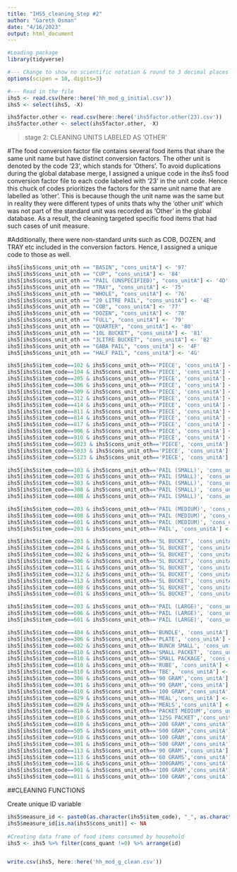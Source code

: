 ---
title: "IHS5_cleaning_Step #2"
author: "Gareth Osman"
date: "4/16/2023"
output: html_document
---

```{r}

#Loading package
library(tidyverse)

#--- Change to show no scientific notation & round to 3 decimal places
options(scipen = 10, digits=3) 

#--- Read in the file
ihs5 <- read.csv(here::here('hh_mod_g_initial.csv'))
ihs5 <- select(ihs5, -X)

ihs5factor.other <- read.csv(here::here('ihs5factor.other(23).csv'))
ihs5factor.other <- select(ihs5factor.other, -X)
```
> stage 2: CLEANING UNITS LABELED AS 'OTHER'

#The food conversion factor file contains several food items that share the same unit name but have distinct conversion factors. The other unit is denoted by the code '23', which stands for 'Others'. To avoid duplications during the global database merge, I assigned a unique code in the ihs5 food conversion factor file to each code labeled with '23' in the unit code. Hence this chuck of codes prioritizes the factors for the same unit name that are labelled as 'other'. This is because though the unit name was the same but in reality they were different types of units thats why the 'other unit' which was not part of the standard unit was recorded as 'Other' in the global database. As a result, the cleaning targeted specific food items that had such cases of unit measure.

#Additionally, there were non-standard units such as COB, DOZEN, and TRAY etc included in the conversion factors. Hence, I assigned a unique code to those as well. 


```{r}

ihs5[ihs5$cons_unit_oth == "BASIN", "cons_unitA"] <- '97'
ihs5[ihs5$cons_unit_oth == "CUP", "cons_unitA"] <- '84'
ihs5[ihs5$cons_unit_oth == "PAIL (UNSPECIFIED)", "cons_unitA"] <- '4D'
ihs5[ihs5$cons_unit_oth == "TRAY", "cons_unitA"] <- '75'
ihs5[ihs5$cons_unit_oth == "WHOLE", "cons_unitA"] <- '76'
ihs5[ihs5$cons_unit_oth == "20 LITRE PAIL", "cons_unitA"] <- '4E'
ihs5[ihs5$cons_unit_oth == "COB", "cons_unitA"] <- '77'
ihs5[ihs5$cons_unit_oth == "DOZEN", "cons_unitA"] <- '78'
ihs5[ihs5$cons_unit_oth == "FULL", "cons_unitA"] <- '79'
ihs5[ihs5$cons_unit_oth == "QUARTER", "cons_unitA"] <- '80'
ihs5[ihs5$cons_unit_oth == "10L BUCKET", "cons_unitA"] <- '81'
ihs5[ihs5$cons_unit_oth == "3LITRE BUCKET", "cons_unitA"] <- '82'
ihs5[ihs5$cons_unit_oth == "GABA PAIL", "cons_unitA"] <- '4F'
ihs5[ihs5$cons_unit_oth == "HALF PAIL", "cons_unitA"] <- '4G'

ihs5[ihs5$item_code==102 & ihs5$cons_unit_oth=='PIECE', 'cons_unitA'] <- '85'
ihs5[ihs5$item_code==104 & ihs5$cons_unit_oth=='PIECE', 'cons_unitA'] <- '85'
ihs5[ihs5$item_code==205 & ihs5$cons_unit_oth=='PIECE', 'cons_unitA'] <- '85'
ihs5[ihs5$item_code==306 & ihs5$cons_unit_oth=='PIECE', 'cons_unitA'] <- '85'
ihs5[ihs5$item_code==309 & ihs5$cons_unit_oth=='PIECE', 'cons_unitA'] <- '85'
ihs5[ihs5$item_code==312 & ihs5$cons_unit_oth=='PIECE', 'cons_unitA'] <- '85'
ihs5[ihs5$item_code==414 & ihs5$cons_unit_oth=='PIECE', 'cons_unitA'] <- '85'
ihs5[ihs5$item_code==811 & ihs5$cons_unit_oth=='PIECE', 'cons_unitA'] <- '85'
ihs5[ihs5$item_code==814 & ihs5$cons_unit_oth=='PIECE', 'cons_unitA'] <- '85'
ihs5[ihs5$item_code==817 & ihs5$cons_unit_oth=='PIECE', 'cons_unitA'] <- '85'
ihs5[ihs5$item_code==906 & ihs5$cons_unit_oth=='PIECE', 'cons_unitA'] <- '85'
ihs5[ihs5$item_code==910 & ihs5$cons_unit_oth=='PIECE', 'cons_unitA'] <- '85'
ihs5[ihs5$item_code==5023 & ihs5$cons_unit_oth=='PIECE', 'cons_unitA'] <- '85'
ihs5[ihs5$item_code==5033 & ihs5$cons_unit_oth=='PIECE', 'cons_unitA'] <- '85'
ihs5[ihs5$item_code==5123 & ihs5$cons_unit_oth=='PIECE', 'cons_unitA'] <- '85'

ihs5[ihs5$item_code==103 & ihs5$cons_unit_oth=='PAIL (SMALL)', 'cons_unitA'] <- '87'
ihs5[ihs5$item_code==203 & ihs5$cons_unit_oth=='PAIL (SMALL)', 'cons_unitA'] <- '87'
ihs5[ihs5$item_code==303 & ihs5$cons_unit_oth=='PAIL (SMALL)', 'cons_unitA'] <- '87'
ihs5[ihs5$item_code==308 & ihs5$cons_unit_oth=='PAIL (SMALL)', 'cons_unitA'] <- '87'
ihs5[ihs5$item_code==408 & ihs5$cons_unit_oth=='PAIL (SMALL)', 'cons_unitA'] <- '87'

ihs5[ihs5$item_code==203 & ihs5$cons_unit_oth=='PAIL (MEDIUM)', 'cons_unitA'] <- '89'
ihs5[ihs5$item_code==408 & ihs5$cons_unit_oth=='PAIL (MEDIUM)', 'cons_unitA'] <- '89'
ihs5[ihs5$item_code==601 & ihs5$cons_unit_oth=='PAIL (MEDIUM)', 'cons_unitA'] <- '89'
ihs5[ihs5$item_code==203 & ihs5$cons_unit_oth=='PAIL', 'cons_unitA'] <- '92'

ihs5[ihs5$item_code==203 & ihs5$cons_unit_oth=='5L BUCKET', 'cons_unitA'] <- '86'
ihs5[ihs5$item_code==204 & ihs5$cons_unit_oth=='5L BUCKET', 'cons_unitA'] <- '86'
ihs5[ihs5$item_code==302 & ihs5$cons_unit_oth=='5L BUCKET', 'cons_unitA'] <- '86'
ihs5[ihs5$item_code==306 & ihs5$cons_unit_oth=='5L BUCKET', 'cons_unitA'] <- '86'
ihs5[ihs5$item_code==311 & ihs5$cons_unit_oth=='5L BUCKET', 'cons_unitA'] <- '86'
ihs5[ihs5$item_code==312 & ihs5$cons_unit_oth=='5L BUCKET', 'cons_unitA'] <- '86'
ihs5[ihs5$item_code==313 & ihs5$cons_unit_oth=='5L BUCKET', 'cons_unitA'] <- '86'
ihs5[ihs5$item_code==408 & ihs5$cons_unit_oth=='5L BUCKET', 'cons_unitA'] <- '86'
ihs5[ihs5$item_code==601 & ihs5$cons_unit_oth=='5L BUCKET', 'cons_unitA'] <- '86'

ihs5[ihs5$item_code==203 & ihs5$cons_unit_oth=='PAIL (LARGE)', 'cons_unitA'] <- '88'
ihs5[ihs5$item_code==606 & ihs5$cons_unit_oth=='PAIL (LARGE)', 'cons_unitA'] <- '88'
ihs5[ihs5$item_code==601 & ihs5$cons_unit_oth=='PAIL (LARGE)', 'cons_unitA'] <- '88'

ihs5[ihs5$item_code==404 & ihs5$cons_unit_oth=='BUNDLE', 'cons_unitA'] <- '91'
ihs5[ihs5$item_code==306 & ihs5$cons_unit_oth=='PLATE', 'cons_unitA'] <- '94'
ihs5[ihs5$item_code==602 & ihs5$cons_unit_oth=='BUNCH SMALL', 'cons_unitA'] <- '93'
ihs5[ihs5$item_code==810 & ihs5$cons_unit_oth=='SMALL PACKET', 'cons_unitA'] <- '90'
ihs5[ihs5$item_code==810 & ihs5$cons_unit_oth=='SMALL PACKAGE', 'cons_unitA'] <- '95'
ihs5[ihs5$item_code==810 & ihs5$cons_unit_oth=='RUBE', 'cons_unitA'] <- '83'
ihs5[ihs5$item_code==810 & ihs5$cons_unit_oth=='TBE', 'cons_unitA'] <- '96'
ihs5[ihs5$item_code==306 & ihs5$cons_unit_oth=='90 GRAM','cons_unitA'] <- '99'
ihs5[ihs5$item_code==301 & ihs5$cons_unit_oth=='90 GRAM','cons_unitA'] <- '99'
ihs5[ihs5$item_code==810 & ihs5$cons_unit_oth=='100 GRAM','cons_unitA'] <- '99A'
ihs5[ihs5$item_code==829 & ihs5$cons_unit_oth=='MEAL','cons_unitA'] <- '94'
ihs5[ihs5$item_code==829 & ihs5$cons_unit_oth=='MEALS','cons_unitA'] <- '94'
ihs5[ihs5$item_code==810 & ihs5$cons_unit_oth=='PACKET MEDIUM','cons_unitA'] <- '99B'
ihs5[ihs5$item_code==810 & ihs5$cons_unit_oth=='125G PACKET','cons_unitA'] <- '99C'
ihs5[ihs5$item_code==810 & ihs5$cons_unit_oth=='200 GRAM','cons_unitA'] <- '99D'
ihs5[ihs5$item_code==505 & ihs5$cons_unit_oth=='500 GRAM','cons_unitA'] <- '99E'
ihs5[ihs5$item_code==910 & ihs5$cons_unit_oth=='100 GRAM','cons_unitA'] <- '99A'
ihs5[ihs5$item_code==301 & ihs5$cons_unit_oth=='500 GRAM','cons_unitA'] <- '99E'
ihs5[ihs5$item_code==113 & ihs5$cons_unit_oth=='90 GRAM','cons_unitA'] <- '99'
ihs5[ihs5$item_code==113 & ihs5$cons_unit_oth=='60 GRAMS','cons_unitA'] <- '99F'
ihs5[ihs5$item_code==116 & ihs5$cons_unit_oth=='300GRAMS','cons_unitA'] <- '99G'
ihs5[ihs5$item_code==901 & ihs5$cons_unit_oth=='100 GRAM','cons_unitA'] <- '99A'
ihs5[ihs5$item_code==811 & ihs5$cons_unit_oth=='100 GRAM','cons_unitA'] <- '99A'

```

##CLEANING FUNCTIONS 

Create unique ID variable

```{r}

ihs5$measure_id <- paste0(as.character(ihs5$item_code), "_", as.character(ihs5$cons_unitA))
ihs5$measure_id[is.na(ihs5$cons_unit)] <- NA
 
#Creating data frame of food items consumed by household 
ihs5 <- ihs5 %>% filter(cons_quant !=0) %>% arrange(id)


write.csv(ihs5, here::here('hh_mod_g_clean.csv'))

```






